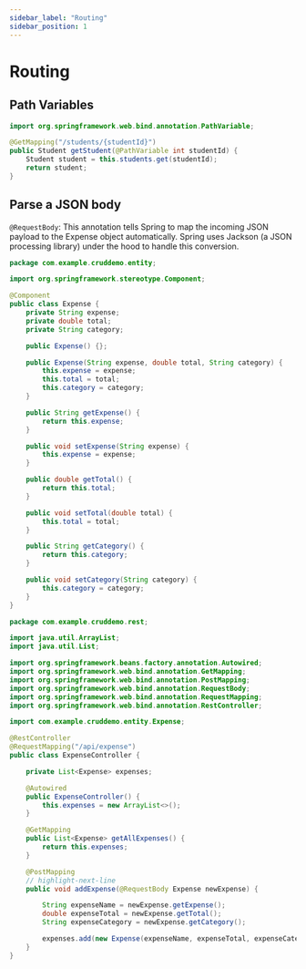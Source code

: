 ```yaml
---
sidebar_label: "Routing"
sidebar_position: 1
---
```



# Routing

## Path Variables

```java
import org.springframework.web.bind.annotation.PathVariable;

@GetMapping("/students/{studentId}")
public Student getStudent(@PathVariable int studentId) {
    Student student = this.students.get(studentId);
    return student;
}
```

## Parse a JSON body

`@RequestBody`: This annotation tells Spring to map the incoming JSON payload to the Expense object automatically. Spring uses Jackson (a JSON processing library) under the hood to handle this conversion.

<Tabs>

<TabItem value="Expense Entity">

```java title="Expense.java"
package com.example.cruddemo.entity;

import org.springframework.stereotype.Component;

@Component
public class Expense {
    private String expense;
    private double total;
    private String category;

    public Expense() {};

    public Expense(String expense, double total, String category) {
        this.expense = expense;
        this.total = total;
        this.category = category;
    }

    public String getExpense() {
        return this.expense;
    }

    public void setExpense(String expense) {
        this.expense = expense;
    }

    public double getTotal() {
        return this.total;
    }

    public void setTotal(double total) {
        this.total = total;
    }

    public String getCategory() {
        return this.category;
    }

    public void setCategory(String category) {
        this.category = category;
    }
}
```

</TabItem>

<TabItem value="Controller">

```java title="ExpenseController.java"
package com.example.cruddemo.rest;

import java.util.ArrayList;
import java.util.List;

import org.springframework.beans.factory.annotation.Autowired;
import org.springframework.web.bind.annotation.GetMapping;
import org.springframework.web.bind.annotation.PostMapping;
import org.springframework.web.bind.annotation.RequestBody;
import org.springframework.web.bind.annotation.RequestMapping;
import org.springframework.web.bind.annotation.RestController;

import com.example.cruddemo.entity.Expense;

@RestController
@RequestMapping("/api/expense")
public class ExpenseController {

    private List<Expense> expenses;

    @Autowired
    public ExpenseController() {
        this.expenses = new ArrayList<>();
    }

    @GetMapping
    public List<Expense> getAllExpenses() {
        return this.expenses;
    }

    @PostMapping
    // highlight-next-line
    public void addExpense(@RequestBody Expense newExpense) {

        String expenseName = newExpense.getExpense();
        double expenseTotal = newExpense.getTotal();
        String expenseCategory = newExpense.getCategory();

        expenses.add(new Expense(expenseName, expenseTotal, expenseCategory));
    }
}
```

</TabItem>

</Tabs>
